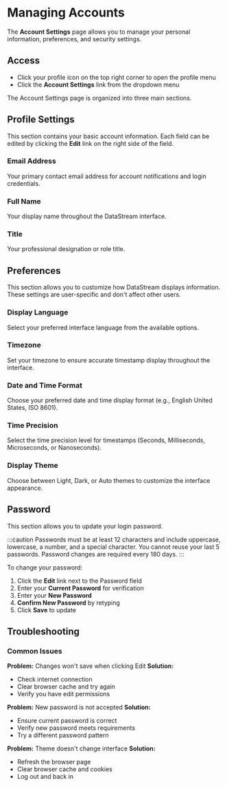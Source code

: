 # Managing Accounts

The **Account Settings** page allows you to manage your personal information, preferences, and security settings.


## Access

- Click your profile icon on the top right corner to open the profile menu
- Click the **Account Settings** link from the dropdown menu

The Account Settings page is organized into three main sections.

## Profile Settings

This section contains your basic account information. Each field can be edited by clicking the **Edit** link on the right side of the field.

### Email Address

Your primary contact email address for account notifications and login credentials.

### Full Name

Your display name throughout the DataStream interface.

### Title

Your professional designation or role title.

## Preferences

This section allows you to customize how DataStream displays information. These settings are user-specific and don't affect other users.

### Display Language

Select your preferred interface language from the available options.

### Timezone

Set your timezone to ensure accurate timestamp display throughout the interface.

### Date and Time Format

Choose your preferred date and time display format (e.g., English United States, ISO 8601).

### Time Precision

Select the time precision level for timestamps (Seconds, Milliseconds, Microseconds, or Nanoseconds).

### Display Theme

Choose between Light, Dark, or Auto themes to customize the interface appearance.

## Password

This section allows you to update your login password.

:::caution
Passwords must be at least 12 characters and include uppercase, lowercase, a number, and a special character. You cannot reuse your last 5 passwords. Password changes are required every 180 days.
:::

To change your password:

1. Click the **Edit** link next to the Password field
2. Enter your **Current Password** for verification
3. Enter your **New Password**
4. **Confirm New Password** by retyping
5. Click **Save** to update

## Troubleshooting

### Common Issues

**Problem:** Changes won't save when clicking Edit
**Solution:**
- Check internet connection
- Clear browser cache and try again
- Verify you have edit permissions

**Problem:** New password is not accepted
**Solution:**
- Ensure current password is correct
- Verify new password meets requirements
- Try a different password pattern

**Problem:** Theme doesn't change interface
**Solution:**
- Refresh the browser page
- Clear browser cache and cookies
- Log out and back in
